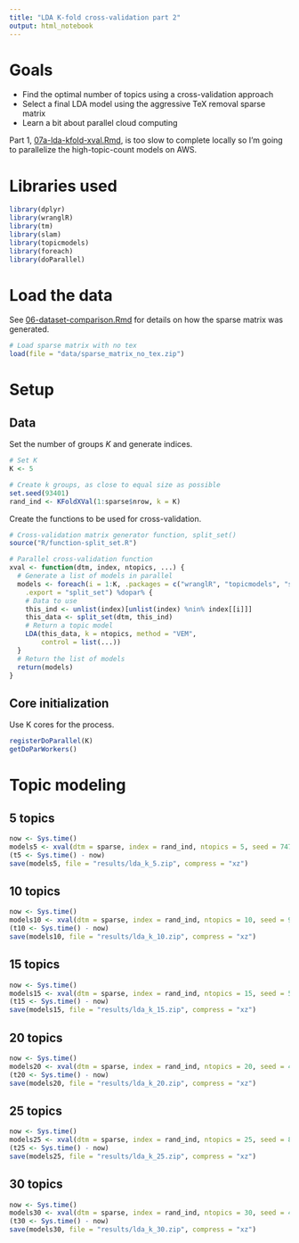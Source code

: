 ```yaml
---
title: "LDA K-fold cross-validation part 2"
output: html_notebook
---
```


# Goals

  * Find the optimal number of topics using a cross-validation approach
  * Select a final LDA model using the aggressive TeX removal sparse matrix
  * Learn a bit about parallel cloud computing

Part 1, [07a-lda-kfold-xval.Rmd](https://github.com/phively/uchicago-thesis/blob/master/07a-lda-kfold-xval.Rmd), is too slow to complete locally so I'm going to parallelize the high-topic-count models on AWS.

# Libraries used

```r
library(dplyr)
library(wranglR)
library(tm)
library(slam)
library(topicmodels)
library(foreach)
library(doParallel)
```

# Load the data

See [06-dataset-comparison.Rmd](https://github.com/phively/uchicago-thesis/blob/master/06-dataset-comparison.Rmd) for details on how the sparse matrix was generated.

```r
# Load sparse matrix with no tex
load(file = "data/sparse_matrix_no_tex.zip")
```

# Setup

## Data

Set the number of groups $K$ and generate indices.

```r
# Set K
K <- 5

# Create k groups, as close to equal size as possible
set.seed(93401)
rand_ind <- KFoldXVal(1:sparse$nrow, k = K)
```

Create the functions to be used for cross-validation.

```r
# Cross-validation matrix generator function, split_set()
source("R/function-split_set.R")

# Parallel cross-validation function
xval <- function(dtm, index, ntopics, ...) {
  # Generate a list of models in parallel
  models <- foreach(i = 1:K, .packages = c("wranglR", "topicmodels", "slam"),
    .export = "split_set") %dopar% {
    # Data to use
    this_ind <- unlist(index)[unlist(index) %nin% index[[i]]]
    this_data <- split_set(dtm, this_ind)
    # Return a topic model
    LDA(this_data, k = ntopics, method = "VEM",
        control = list(...))
  }
  # Return the list of models
  return(models)
}
```

## Core initialization

Use K cores for the process.

```r
registerDoParallel(K)
getDoParWorkers()
```

# Topic modeling

## 5 topics

```r
now <- Sys.time()
models5 <- xval(dtm = sparse, index = rand_ind, ntopics = 5, seed = 74749, keep = 1)
(t5 <- Sys.time() - now)
save(models5, file = "results/lda_k_5.zip", compress = "xz")
```

## 10 topics

```r
now <- Sys.time()
models10 <- xval(dtm = sparse, index = rand_ind, ntopics = 10, seed = 90672, keep = 1)
(t10 <- Sys.time() - now)
save(models10, file = "results/lda_k_10.zip", compress = "xz")
```

## 15 topics

```r
now <- Sys.time()
models15 <- xval(dtm = sparse, index = rand_ind, ntopics = 15, seed = 53177, keep = 1)
(t15 <- Sys.time() - now)
save(models15, file = "results/lda_k_15.zip", compress = "xz")
```

## 20 topics

```r
now <- Sys.time()
models20 <- xval(dtm = sparse, index = rand_ind, ntopics = 20, seed = 45281, keep = 1)
(t20 <- Sys.time() - now)
save(models20, file = "results/lda_k_20.zip", compress = "xz")
```

## 25 topics

```r
now <- Sys.time()
models25 <- xval(dtm = sparse, index = rand_ind, ntopics = 25, seed = 86244, keep = 1)
(t25 <- Sys.time() - now)
save(models25, file = "results/lda_k_25.zip", compress = "xz")
```

## 30 topics

```r
now <- Sys.time()
models30 <- xval(dtm = sparse, index = rand_ind, ntopics = 30, seed = 41531, keep = 1)
(t30 <- Sys.time() - now)
save(models30, file = "results/lda_k_30.zip", compress = "xz")
```